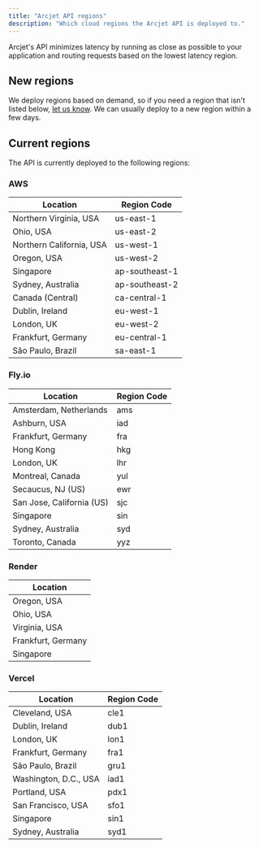 ```yaml
---
title: "Arcjet API regions"
description: "Which cloud regions the Arcjet API is deployed to."
---
```



Arcjet's API minimizes latency by running as close as possible to your application and routing requests based on the lowest latency region.

## New regions

We deploy regions based on demand, so if you need a region that isn't listed below, [let us know](/support). We can usually deploy to a new region within a few days.

## Current regions

The API is currently deployed to the following regions:

### AWS

| Location                 | Region Code    |
| ------------------------ | -------------- |
| Northern Virginia, USA   | us-east-1      |
| Ohio, USA                | us-east-2      |
| Northern California, USA | us-west-1      |
| Oregon, USA              | us-west-2      |
| Singapore                | ap-southeast-1 |
| Sydney, Australia        | ap-southeast-2 |
| Canada (Central)         | ca-central-1   |
| Dublin, Ireland          | eu-west-1      |
| London, UK               | eu-west-2      |
| Frankfurt, Germany       | eu-central-1   |
| São Paulo, Brazil        | sa-east-1      |

### Fly.io

| Location                  | Region Code |
| ------------------------- | ----------- |
| Amsterdam, Netherlands    | ams         |
| Ashburn, USA              | iad         |
| Frankfurt, Germany        | fra         |
| Hong Kong                 | hkg         |
| London, UK                | lhr         |
| Montreal, Canada          | yul         |
| Secaucus, NJ (US)         | ewr         |
| San Jose, California (US) | sjc         |
| Singapore                 | sin         |
| Sydney, Australia         | syd         |
| Toronto, Canada           | yyz         |

### Render

| Location           |
| ------------------ |
| Oregon, USA        |
| Ohio, USA          |
| Virginia, USA      |
| Frankfurt, Germany |
| Singapore          |

### Vercel

| Location              | Region Code |
| --------------------- | ----------- |
| Cleveland, USA        | cle1        |
| Dublin, Ireland       | dub1        |
| London, UK            | lon1        |
| Frankfurt, Germany    | fra1        |
| São Paulo, Brazil     | gru1        |
| Washington, D.C., USA | iad1        |
| Portland, USA         | pdx1        |
| San Francisco, USA    | sfo1        |
| Singapore             | sin1        |
| Sydney, Australia     | syd1        |

<Comments />
